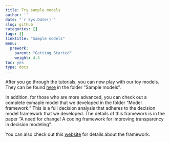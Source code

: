 ```yaml
---
title: Try sample models
author: ''
date: "`r Sys.Date()`"
slug: github
categories: []
tags: []
linktitle: "Sample models"
menu:
  prework:
    parent: "Getting Started"
    weight: 4.5
toc: yes
type: docs
---
```


After you go through the tutorials, you can now play with our toy models. They can be found [here](https://github.com/DARTH-git/2024-DARTH-Advanced-Workshop) in the folder "Sample models". 

In addition, for those who are more advanced, you can check out a complete exmaple model that we developed in the folder "Model framework." This is a full decision analysis that adheres to the decision model framework that we developed. The details of this framework is in the paper "A need for change! A coding framework for improving transparency in decision modeling". 

You can also check out this [website](https://darth-git.github.io/darthpack/) for details about the framework.
